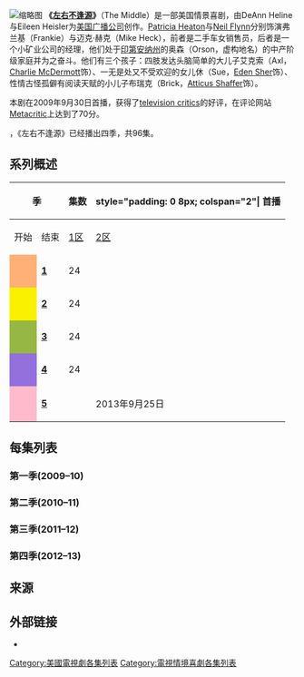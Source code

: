 [[File:The_Middle_logo.png|缩略图]]
'''《[[左右不逢源|左右不逢源]]》'''（The Middle）是一部美国情景喜剧，由DeAnn Heline与Eileen Heisler为[[美国广播公司|美国广播公司]]创作。[[Patricia_Heaton|Patricia Heaton]]与[[Neil_Flynn|Neil Flynn]]分别饰演弗兰基（Frankie）与迈克·赫克（Mike Heck），前者是二手车女销售员，后者是一个小矿业公司的经理，他们处于[[印第安纳州|印第安纳州]]的奥森（Orson，虚构地名）的中产阶级家庭并为之奋斗。他们有三个孩子：四肢发达头脑简单的大儿子艾克索（Axl，[[Charlie_McDermott|Charlie McDermott]]饰）、一无是处又不受欢迎的女儿休（Sue，[[Eden_Sher|Eden Sher]]饰）、 性情古怪孤僻有阅读天赋的小儿子布瑞克（Brick，[[Atticus_Shaffer|Atticus Shaffer]]饰）。

本剧在2009年9月30日首播，获得了[[television_critics|television critics]]的好评，在评论网站[[Metacritic|Metacritic]]上达到了70分。

{{As of|2013|5|22|df=US}}，《左右不逢源》已经播出四季，共96集。
{{TOC right}}
== 系列概述 ==
{| class="wikitable" style="text-align:center"
|-
! style="padding: 0 8px;" colspan="2" rowspan="2"|季
! style="padding: 0 8px;" rowspan="2"| 集数
! style="padding: 0 8px; colspan="2"| 首播
! style="padding: 0 8px; colspan="3"| [[DVD|DVD]]发行日期
|-
! 开始
!结束
! [[DVD区码|1区]]
! [[DVD区码|2区]]
! [[DVD区码|4区]]
|-
| style="background-color: #FFB077; color: #100; text-align: center; top" | 
| '''[[#第一季(2009–10)|1]]'''
| 24
 |style="padding: 0 8px;"| {{Start date|2009|9|30}}
 |style="padding: 0 8px;"| {{End date|2010|5|19}}
 |style="padding: 0 8px;"| {{Start date|2010|8|31}}
 |style="padding: 0 8px;"| {{Start date|2011|9|26}}
 |style="padding: 0 8px;"| {{Start date|2011|1|13}}
|-
| style="background-color: #f9f100; color: #100; text-align: center; top" | 
| '''[[#第二季(2010–11)|2]]'''
| 24
| style="padding: 0 8px;"| {{Start date|2010|9|22}}
| style="padding: 0 8px;"| {{End date|2011|5|25}}
| style="padding: 0 8px;"| {{Start date|2011|9|27}}
| 2012年11月5日
| style="padding: 0 8px;"| {{Start date|2011|10|6}}<ref>{{Cite web|url=http://www.ezydvd.com.au/DVD/middle-the-season-2/dp/6112316|title=Middle, The: Season 2|work=Ezy DVD|accessdate=March 28, 2012|deadurl=yes|archiveurl=https://web.archive.org/web/20120329201209/http://www.ezydvd.com.au/DVD/middle-the-season-2/dp/6112316|archivedate=2012年3月29日}}</ref>
|-
| style="background-color: #96b743; color: #100; text-align: center; top" | 
| '''[[#第三季(2011–12)|3]]'''
| 24
| style="padding: 0 8px;"| {{Start date|2011|9|21}}
| style="padding: 0 8px;"| {{End date|2012|5|23}}
| style="padding: 0 8px;"| {{Start date|2013|10|8}}<ref>{{Cite web|url=http://www.tvshowsondvd.com/news/Middle-Season-3/18568|title=The Middle - {{'}}''The Complete 3rd Season''{{'}} is Formally Announced for DVD!|work=TV Shows on DVD|last=Lambert|first=David|date=June 13, 2013|accessdate=June 14, 2013|deadurl=yes|archiveurl=https://web.archive.org/web/20140222134251/http://www.tvshowsondvd.com/news/Middle-Season-3/18568|archivedate=2014年2月22日|df=}}</ref>
| {{n/a}}
| {{n/a}}
|-
| style="background-color: #9370DB; color: #100; text-align: center; top" | 
| '''[[#第四季(2012–13)|4]]'''
| 24
| style="padding: 0 8px;"| {{Start date|2012|9|26}}
| style="padding: 0 8px;"| {{End date|2013|5|22}}
| {{n/a}}
| {{n/a}}
| {{n/a}}
|-
| style="background:#FFBBCC; text-align:center;"| 
| '''[[#第五季(2013–14)|5]]'''
| {{N/a}}
| 2013年9月25日
| {{N/a}}
| {{N/a}}
| {{N/a}}
| {{N/a}}
|}

== 每集列表==

=== 第一季(2009–10) ===
{{Main|左右不逢源 (第一季)}}

=== 第二季(2010–11) ===
{{Main|左右不逢源 (第二季)}}

=== 第三季(2011–12) ===
{{Main|左右不逢源 (第三季)}}

=== 第四季(2012–13) ===
{{Main|左右不逢源 (第四季)}}

== 来源 ==
{{Reflist|30em}}

== 外部链接==
*{{Official website|http://abc.go.com/shows/the-middle}}

{{DEFAULTSORT:Middle, The}}
[[Category:美國電視劇各集列表|Category:美國電視劇各集列表]]
[[Category:電視情境喜劇各集列表|Category:電視情境喜劇各集列表]]